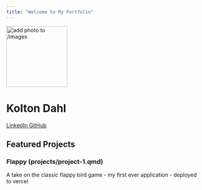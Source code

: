 ```yaml
---
title: "Welcome to My Portfolio"
---
```


::: {.hero-banner .text-center}

<img src="images/profile.jpg" alt="add photo to /images" class="rounded-circle mb-3" width="160">

<h1>Kolton Dahl</h1>

<a href="https://linkedin.com/in/your-profile" class="btn btn-outline-primary btn-sm" target="_blank">
  <i class="fab fa-linkedin"></i> LinkedIn
</a>
<a href="https://github.com/your-username" class="btn btn-outline-primary btn-sm" target="_blank">
  <i class="fab fa-github"></i> GitHub
</a>

:::

## Featured Projects

::: {.g-col-12 .g-col-md-6 .card}

### Flappy (projects/project-1.qmd)
A take on the classic flappy bird game - my first ever application - deployed to vercel 

:::

